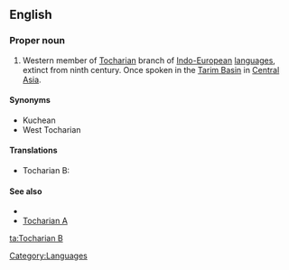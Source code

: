 ==English==
{{wikipedia}}

===Proper noun===
{{en-proper noun}}

# Western member of [[Tocharian]] branch of [[Indo-European]] [[language]]s, extinct from ninth century. Once spoken in the [[Tarim Basin]] in [[Central Asia]].

====Synonyms====
* Kuchean
* West Tocharian

====Translations====
{{trans-top|western member of Tocharian branch}}
* Tocharian B: {{tø|txb|kuśiññe}}
{{trans-mid}}
{{trans-bottom}}

====See also====
* {{langcat}}
* [[Tocharian A]]

[[Category:Languages]]

[[ta:Tocharian B]]
